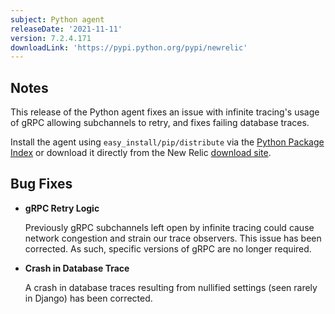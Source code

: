 ```yaml
---
subject: Python agent
releaseDate: '2021-11-11'
version: 7.2.4.171
downloadLink: 'https://pypi.python.org/pypi/newrelic'
---
```


## Notes

This release of the Python agent fixes an issue with infinite tracing's usage of gRPC allowing subchannels to retry, and fixes failing database traces.

Install the agent using `easy_install/pip/distribute` via the [Python Package Index](https://pypi.python.org/pypi/newrelic) or download it directly from the New Relic [download site](http://download.newrelic.com/python_agent/release).

## Bug Fixes

* **gRPC Retry Logic**

  Previously gRPC subchannels left open by infinite tracing could cause network congestion and strain our trace observers. This issue has been corrected. As such, specific versions of gRPC are no longer required.

* **Crash in Database Trace**

  A crash in database traces resulting from nullified settings (seen rarely in Django) has been corrected.

